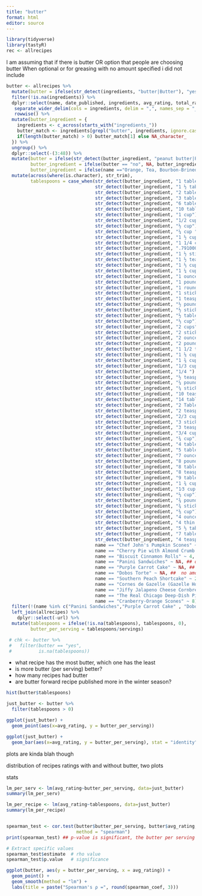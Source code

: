 ```yaml
---
title: "butter"
format: html
editor: source
---
```



```r
library(tidyverse)
library(tastyR)
rec <- allrecipes
```

I am assuming that if there is butter OR option that people are choosing butter
When optional or for greasing with no amount specified i did not include


```r
butter <- allrecipes %>% 
  mutate(butter = ifelse(str_detect(ingredients, "butter|Butter"), "yes", "no")) %>% 
  filter(!is.na(ingredients)) %>% 
  dplyr::select(name, date_published, ingredients, avg_rating, total_ratings, servings, butter) %>% 
   separate_wider_delim(cols = ingredients, delim = ",", names_sep = "_", too_few = "align_start") %>% 
   rowwise() %>%
  mutate(butter_ingredient = {
    ingredients <- c_across(starts_with("ingredients_"))
    butter_match <- ingredients[grepl("butter", ingredients, ignore.case = TRUE)]
    if(length(butter_match) > 0) butter_match[1] else NA_character_
  }) %>%
  ungroup() %>% 
  dplyr::select(-(3:48)) %>% 
  mutate(butter = ifelse(str_detect(butter_ingredient, "peanut butter|Peanut Butter|buttermilk|butter lettuce|vegan butter|Buttery|buttery|butternut|butterhead|butter beans|butterscotch|Butterball|butterflied|bread and butter pickle chips|butter flavored|buttercream|pumpkin butter|Nutter Butter|apple butter|almond butter|vegan|whole butter or Bibb lettuce leaves|butter-flavored|Buttershots|buttercup|Butter Flavor|butter pecan") & !is.na(butter_ingredient) , "no", butter),
         butter_ingredient = ifelse(butter == "no", NA, butter_ingredient),
         butter_ingredient = ifelse(name =="Orange, Tea, Bourbon-Brined Paprika Butter Turkey", "6 tablespoons butter",butter_ingredient)) %>% 
  mutate(across(where(is.character), str_trim),
         tablespoons = case_when(str_detect(butter_ingredient, "1 tablespoon") ~ 1,
                                 str_detect(butter_ingredient, "1 ½ tablespoons") ~ 1.5,
                                 str_detect(butter_ingredient, "2 tablespoon") ~ 2,
                                 str_detect(butter_ingredient, "3 tablespoon") ~ 3,
                                 str_detect(butter_ingredient, "6 tablespoon") ~ 6,
                                 str_detect(butter_ingredient, "10 tablespoon") ~ 10,
                                 str_detect(butter_ingredient, "1 cup") ~ 16,
                                 str_detect(butter_ingredient, "1/2 cup") ~ 8,
                                 str_detect(butter_ingredient, "½ cup") ~ 8,
                                 str_detect(butter_ingredient, "¼ cup ") ~ 4,
                                 str_detect(butter_ingredient, "1 ½ cup") ~ 24,
                                 str_detect(butter_ingredient, "1 1/4 cup") ~ 20,
                                 str_detect(butter_ingredient, ".79100000858307 cup ") ~ 12.656,
                                 str_detect(butter_ingredient, "1 ½ sticks") ~ 12,
                                 str_detect(butter_ingredient, "1 ½ teaspoons") ~ 0.5,
                                 str_detect(butter_ingredient, "1 ⅓ cups") ~ 21.33,
                                 str_detect(butter_ingredient, "1 ¼ cups") ~ 28,
                                 str_detect(butter_ingredient, "1 ounce") ~ 2,
                                 str_detect(butter_ingredient, "1 pound") ~ 32,
                                 str_detect(butter_ingredient, "1 rounded tablespoon") ~ 1,
                                 str_detect(butter_ingredient, "1 stick") ~ 8,
                                 str_detect(butter_ingredient, "1 teaspoon") ~ 0.33,
                                 str_detect(butter_ingredient, "½ pound") ~ 16,
                                 str_detect(butter_ingredient, "½ stick") ~ 4,
                                 str_detect(butter_ingredient, "½ tablespoon") ~ 0.5,
                                 str_detect(butter_ingredient, "⅓ cup") ~ 5.33,
                                 str_detect(butter_ingredient, "2 cups") ~ 32,
                                 str_detect(butter_ingredient, "2 sticks") ~ 16,
                                 str_detect(butter_ingredient, "2 ounces") ~ 4,
                                 str_detect(butter_ingredient, "2 pounds") ~ 64,
                                 str_detect(butter_ingredient, "1 1/2 teaspoons") ~ 0.5,
                                 str_detect(butter_ingredient, "1 ⅛ cups") ~ 18,
                                 str_detect(butter_ingredient, "1 ¾ cups") ~ 28,
                                 str_detect(butter_ingredient, "1/3 cup") ~ 5.33,
                                 str_detect(butter_ingredient, "1/4 ") ~ 4,
                                 str_detect(butter_ingredient, "½ teaspoon") ~ 0.17,
                                 str_detect(butter_ingredient, "¼ pound") ~ 8,
                                 str_detect(butter_ingredient, "¼ stick") ~ 4,
                                 str_detect(butter_ingredient, "10 teaspoons") ~ 3.33,
                                 str_detect(butter_ingredient, "14 tablespoons") ~ 14,
                                 str_detect(butter_ingredient, "2 Tablespoons") ~ 2,
                                 str_detect(butter_ingredient, "2 teaspoons") ~ 0.67,
                                 str_detect(butter_ingredient, "2/3 cup") ~ 10.67,
                                 str_detect(butter_ingredient, "3 sticks") ~ 23,
                                 str_detect(butter_ingredient, "3 teaspoons") ~ 1,
                                 str_detect(butter_ingredient, "3/4 cup") ~ 12,
                                 str_detect(butter_ingredient, "¾ cup") ~ 12,
                                 str_detect(butter_ingredient, "4 tablespoons") ~ 4,
                                 str_detect(butter_ingredient, "5 tablespoons") ~ 5,
                                 str_detect(butter_ingredient, "7 ounces") ~ 14,
                                 str_detect(butter_ingredient, "8 pounds") ~ 256,
                                 str_detect(butter_ingredient, "8 tablespoons") ~ 8,
                                 str_detect(butter_ingredient, "8 teaspoons") ~ 2.67,
                                 str_detect(butter_ingredient, "9 tablespoons") ~ 9,
                                 str_detect(butter_ingredient, "1 ¾ cup") ~ 28,
                                 str_detect(butter_ingredient, "1⁄3 cup") ~ 5.33,
                                 str_detect(butter_ingredient, "⅔ cup") ~ 10.67,
                                 str_detect(butter_ingredient, "¾ pound") ~ 24,
                                 str_detect(butter_ingredient, "¾ stick") ~ 12,
                                 str_detect(butter_ingredient, "⅜ cup") ~ 6,
                                 str_detect(butter_ingredient, "4 ounces") ~ 8,
                                 str_detect(butter_ingredient, "4 thin pats") ~ 8,
                                 str_detect(butter_ingredient, "5 ⅓ tablespoons") ~ 5.33,
                                 str_detect(butter_ingredient, "7 tablespoons") ~ 7,
                                 str_detect(butter_ingredient, "4 teaspoons") ~ 1.33,
                                 name == "Chef John's Pumpkin Scones" ~ 6,
                                 name == "Cherry Pie with Almond Crumb Topping" ~ 6,
                                 name == "Biscuit Cinnamon Rolls" ~ 4,
                                 name == "Panini Sandwiches" ~ NA, ## optional with no amount recommended
                                 name == "Purple Carrot Cake" ~ NA, ##  no amount recommended
                                 name == "Dobos Torte" ~ NA, ##  no amount recommended - just for greasing
                                 name == "Southern Peach Shortcake" ~ 2,
                                 name == "Cornes de Gazelle (Gazelle Horns)" ~ 8,
                                 name == "Jiffy Jalapeno Cheese Cornbread Muffins" ~ NA,## optional with no amount recommended
                                 name == "The Real Chicago Deep-Dish Pizza Dough" ~ NA,##  no amount recommended - just for greasing
                                 name == "Cranberry-Orange Scones" ~ 8)) %>% 
  filter(!(name %in% c("Panini Sandwiches","Purple Carrot Cake" , "Dobos Torte","Jiffy Jalapeno Cheese Cornbread Muffins","The Real Chicago Deep-Dish Pizza Dough"))) %>% 
  left_join(allrecipes) %>% 
    dplyr::select(-url) %>% 
  mutate(tablespoons = ifelse(!is.na(tablespoons), tablespoons, 0),
         butter_per_serving = tablespoons/servings)

 # chk <- butter %>% 
 #   filter(butter == "yes",
 #          is.na(tablespoons))
```



- what recipe has the most butter, which one has the least
- is more butter (per serving) better?
- how many recipes had butter
- are butter forward recipe published more in the winter season?

 
```r
hist(butter$tablespoons)

just_butter <- butter %>% 
  filter(tablespoons > 0)

ggplot(just_butter) +
  geom_point(aes(x=avg_rating, y = butter_per_serving))

ggplot(just_butter) +
  geom_bar(aes(x=avg_rating, y = butter_per_serving), stat = "identity")


```

plots are kinda blah though

distribution of recipes ratings with and without butter, two plots

stats
```r
lm_per_serv <- lm(avg_rating~butter_per_serving, data=just_butter)
summary(lm_per_serv)

lm_per_recipe <- lm(avg_rating~tablespoons, data=just_butter)
summary(lm_per_recipe)


spearman_test <- cor.test(butter$butter_per_serving, butter$avg_rating,
                          method = "spearman")
print(spearman_test) ## p-value is significant, the butter per serving doe significanlty impact the average rating of the recipe

# Extract specific values
spearman_test$estimate  # rho value
spearman_test$p.value   # significance

ggplot(butter, aes(y = butter_per_serving, x = avg_rating)) +
  geom_point() +
  geom_smooth(method = "lm") +
  labs(title = paste("Spearman's ρ =", round(spearman_coef, 3)))
```




